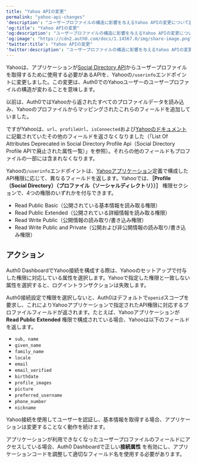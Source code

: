 ```yaml
---
title: "Yahoo APIの変更"
permalink: "yahoo-api-changes"
'description': "ユーザープロファイルの構造に影響を与えるYahoo APIの変更について説明します。"
'og:title': "Yahoo APIの変更"
'og:description': "ユーザープロファイルの構造に影響を与えるYahoo APIの変更について説明します。"
'og:image': "https://cdn2.auth0.com/docs/1.14567.0/img/share-image.png"
'twitter:title': "Yahoo APIの変更"
'twitter:description': "ユーザープロファイルの構造に影響を与えるYahoo APIの変更について説明します。"
---
```


Yahooは、アプリケーションが[Social Directory API](https://developer.yahoo.com/oauth/social-directory-eol/)からユーザープロファイルを取得するために使用する必要があるAPIを、Yahooの`/userinfo`エンドポイントに変更しました。この変更は、Auth0でのYahooユーザーのユーザープロファイルの構造が変わることを意味します。

以前は、Auth0ではYahooから返されたすべてのプロファイルデータを読み込み、Yahooのプロファイルからマッピングされたこれらのフィールドを追加していました。

ですがYahooは、`url`、`profileUrl`、`isConnected`および[Yahooのドキュメント](https://developer.yahoo.com/oauth/social-directory-eol/)に記載されていたその他のフィールドを返さなくなりました（「List Of Attributes Deprecated in Social Directory Profile Api（Social Directory Profile APIで廃止された属性一覧）」を参照）。それらの他のフィールドもプロファイルの一部には含まれなくなります。

Yahooの`/userinfo`エンドポイントは、[Yahooアプリケーション](https://developer.yahoo.com/apps/)定義で構成したAPI権限に応じて、異なるフィールドを返します。Yahooでは、**［Profile（Social Directory）（プロファイル（ソーシャルディレクトリ））］** 権限セクションで、4つの権限のいずれかを付与できます。

* Read Public Basic（公開されている基本情報を読み取る権限）
* Read Public Extended（公開されている詳細情報を読み取る権限）
* Read Write Public（公開情報の読み取り/書き込み権限）
* Read Write Public and Private（公開および非公開情報の読み取り/書き込み権限）

## アクション

<Tooltip data-tooltip-id="react-containers-DefinitionTooltip-0" href="/ja-jp/glossary?term=auth0-dashboard" tip="Auth0 Dashboard: サービスを構成するためのAuth0の主製品。" cta="用語集の表示">Auth0 Dashboard</Tooltip>でYahoo接続を構成する際は、Yahooのセットアップで付与した権限に対応している属性を選択します。Yahooで指定した権限と一致しない属性を選択すると、ログイントランザクションは失敗します。

Auth0接続設定で権限を選択しないと、Auth0はデフォルトで`openid`スコープを要求し、これによりYahooアプリケーションで指定されたAPI権限に対応するプロファイルフィールドが返されます。たとえば、Yahooアプリケーションが**Read Public Extended** 権限で構成されている場合、Yahooは以下のフィールドを返します。

* `sub, name`
* `given_name`
* `family_name`
* `locale`
* `email`
* `email_verified`
* `birthdate`
* `profile_images`
* `picture`
* `preferred_username`
* `phone_number`
* `nickname`

Yahoo接続を使用してユーザーを認証し、基本情報を取得する場合、アプリケーションは変更することなく動作を続けます。

アプリケーションが利用できなくなったユーザープロファイルのフィールドにアクセスしている場合、Auth0 Dashboardで正しい**接続属性** を有効にし、アプリケーションコードを調整して適切なフィールド名を使用する必要があります。